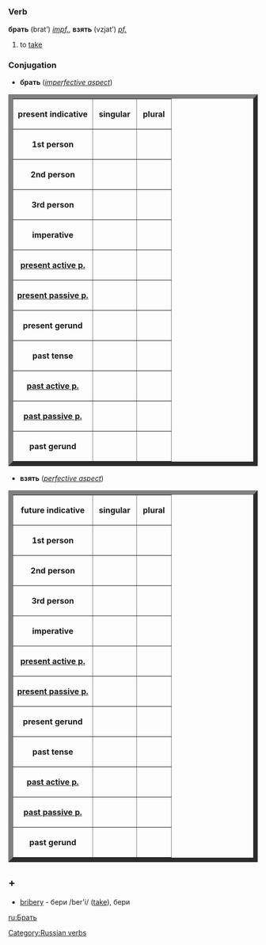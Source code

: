 =={{ru}}==
===Verb===
'''брать''' (brat’) ''[[impf.]]'', '''взять''' (vzjat’) ''[[pf.]]''

#to [[take]]

===Conjugation===
*'''брать''' (''[[imperfective aspect]]'')
<table border="9">
<tr><th>present indicative</th><th>&nbsp;singular&nbsp;</th><th>&nbsp;plural&nbsp;</th></tr>
<tr><th>1st person</th><td>&nbsp;{{Unicode|беру́}}&nbsp;</td><td>&nbsp;{{Unicode|берём}}&nbsp;</td></tr>
<tr><th>2nd person</th><td>&nbsp;{{Unicode|берёшь}}&nbsp;</td><td>&nbsp;{{Unicode|берёте}}&nbsp;</td></tr>
<tr><th>3rd person</th><td>&nbsp;{{Unicode|берёт}}&nbsp;</td><td>&nbsp;{{Unicode|беру́т}}&nbsp;</td></tr>
<tr><th>imperative</th><td>&nbsp;{{Unicode|бери́}}&nbsp;</td><td>&nbsp;{{Unicode|бери́те}}&nbsp;</td></tr>
<tr><th>[[present participle|present active p.]]</th><td>&nbsp;{{Unicode|беру́щий}}&nbsp;</td><td>&nbsp;{{Unicode|}}&nbsp;</td></tr>
<tr><th>[[present participle|present passive p.]]</th><td>&nbsp;{{Unicode|—}}&nbsp;</td><td>&nbsp;{{Unicode|}}&nbsp;</td></tr>
<tr><th>present gerund</th><td>&nbsp;{{Unicode|бе́ря}}&nbsp;</td><td>&nbsp;{{Unicode|}}&nbsp;</td></tr>
<tr><th>past tense</th><td>&nbsp;{{Unicode|брал, брала́, бра́ло}}&nbsp;</td><td>&nbsp;{{Unicode|бра́ли}}&nbsp;</td></tr>
<tr><th>[[past participle|past active p.]]</th><td>&nbsp;{{Unicode|бра́вший}}&nbsp;</td><td>&nbsp;{{Unicode|}}&nbsp;</td></tr>
<tr><th>[[past participle|past passive p.]]</th><td>&nbsp;{{Unicode|—}}&nbsp;</td><td>&nbsp;{{Unicode|}}&nbsp;</td></tr>
<tr><th>past gerund</th><td>&nbsp;{{Unicode|—}}&nbsp;</td><td>&nbsp;{{Unicode|}}&nbsp;</td></tr>
</table>


*'''взять''' (''[[perfective aspect]]'')
<table border="9">
<tr><th>future indicative</th><th>&nbsp;singular&nbsp;</th><th>&nbsp;plural&nbsp;</th></tr>
<tr><th>1st person</th><td>&nbsp;{{Unicode|возьму́}}&nbsp;</td><td>&nbsp;{{Unicode|возьмём}}&nbsp;</td></tr>
<tr><th>2nd person</th><td>&nbsp;{{Unicode|возьмёшь}}&nbsp;</td><td>&nbsp;{{Unicode|возьмёте}}&nbsp;</td></tr>
<tr><th>3rd person</th><td>&nbsp;{{Unicode|возьмёт}}&nbsp;</td><td>&nbsp;{{Unicode|возьму́т}}&nbsp;</td></tr>
<tr><th>imperative</th><td>&nbsp;{{Unicode|возьми́}}&nbsp;</td><td>&nbsp;{{Unicode|возьми́те}}&nbsp;</td></tr>
<tr><th>[[present participle|present active p.]]</th><td>&nbsp;{{Unicode|—}}&nbsp;</td><td>&nbsp;{{Unicode|}}&nbsp;</td></tr>
<tr><th>[[present participle|present passive p.]]</th><td>&nbsp;{{Unicode|—}}&nbsp;</td><td>&nbsp;{{Unicode|}}&nbsp;</td></tr>
<tr><th>present gerund</th><td>&nbsp;{{Unicode|—}}&nbsp;</td><td>&nbsp;{{Unicode|}}&nbsp;</td></tr>
<tr><th>past tense</th><td>&nbsp;{{Unicode|взял, взяла́, взя́ло}}&nbsp;</td><td>&nbsp;{{Unicode|взя́ли}}&nbsp;</td></tr>
<tr><th>[[past participle|past active p.]]</th><td>&nbsp;{{Unicode|взя́вший}}&nbsp;</td><td>&nbsp;{{Unicode|}}&nbsp;</td></tr>
<tr><th>[[past participle|past passive p.]]</th><td>&nbsp;{{Unicode|взя́тый (взят, взята́, взя́то)}}&nbsp;</td><td>&nbsp;{{Unicode|(взя́ты)}}&nbsp;</td></tr>
<tr><th>past gerund</th><td>&nbsp;{{Unicode|взяв, взя́вши}}&nbsp;</td><td>&nbsp;{{Unicode|}}&nbsp;</td></tr>
</table> 

==+==
*[[bribery]] - бери /ber'i/ ([[take]]), бери

[[Category:Russian verbs]]
[[ru:Брать]]